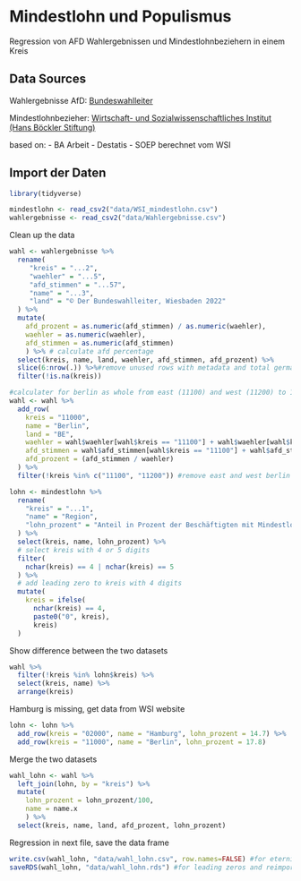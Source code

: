# Mindestlohn und Populismus

Regression von AFD Wahlergebnissen und Mindestlohnbeziehern in einem Kreis

## Data Sources

Wahlergebnisse AfD: [Bundeswahlleiter](https://www.bundeswahlleiter.de/bundestagswahlen/2021/ergebnisse/bund-99.html)

Mindestlohnbezieher: [Wirtschaft- und Sozialwissenschaftliches Institut (Hans Böckler Stiftung)](https://www.wsi.de/de/sonderauswertung-43368-mindestlohnanhebung-43374.htm)

based on:
- BA Arbeit
- Destatis
- SOEP
berechnet vom WSI


## Import der Daten

```r
library(tidyverse)
```

```r
mindestlohn <- read_csv2("data/WSI_mindestlohn.csv")
wahlergebnisse <- read_csv2("data/Wahlergebnisse.csv")
```

Clean up the data

```r
wahl <- wahlergebnisse %>%
  rename(
     "kreis" = "...2", 
     "waehler" = "...5",
     "afd_stimmen" = "...57",
     "name" = "...3",
     "land" = "© Der Bundeswahlleiter, Wiesbaden 2022"
  ) %>%
  mutate(
    afd_prozent = as.numeric(afd_stimmen) / as.numeric(waehler),
    waehler = as.numeric(waehler),
    afd_stimmen = as.numeric(afd_stimmen)
    ) %>% # calculate afd percentage
  select(kreis, name, land, waehler, afd_stimmen, afd_prozent) %>% 
  slice(6:nrow(.)) %>%#remove unused rows with metadata and total germany
  filter(!is.na(kreis))

#calculater for berlin as whole from east (11100) and west (11200) to 11000
wahl <- wahl %>%
  add_row(
    kreis = "11000",
    name = "Berlin",
    land = "BE",
    waehler = wahl$waehler[wahl$kreis == "11100"] + wahl$waehler[wahl$kreis == "11200"],
    afd_stimmen = wahl$afd_stimmen[wahl$kreis == "11100"] + wahl$afd_stimmen[wahl$kreis == "11200"],
    afd_prozent = (afd_stimmen / waehler)
  ) %>%
  filter(!kreis %in% c("11100", "11200")) #remove east and west berlin

```

```r
lohn <- mindestlohn %>%
  rename(
    "kreis" = "...1",
    "name" = "Region",
    "lohn_prozent" = "Anteil in Prozent der Beschäftigten mit Mindestlohn-anspruch"
  ) %>%
  select(kreis, name, lohn_prozent) %>%
  # select kreis with 4 or 5 digits
  filter(
    nchar(kreis) == 4 | nchar(kreis) == 5
  ) %>%
  # add leading zero to kreis with 4 digits
  mutate(
    kreis = ifelse(
      nchar(kreis) == 4, 
      paste0("0", kreis), 
      kreis)
  )

```

Show difference between the two datasets

```r
wahl %>%
  filter(!kreis %in% lohn$kreis) %>%
  select(kreis, name) %>%
  arrange(kreis)
```

Hamburg is missing, get data from WSI website

```r
lohn <- lohn %>%
  add_row(kreis = "02000", name = "Hamburg", lohn_prozent = 14.7) %>%
  add_row(kreis = "11000", name = "Berlin", lohn_prozent = 17.8)
```

Merge the two datasets

```r
wahl_lohn <- wahl %>%
  left_join(lohn, by = "kreis") %>%
  mutate(
    lohn_prozent = lohn_prozent/100,
    name = name.x
    ) %>%
  select(kreis, name, land, afd_prozent, lohn_prozent)
```

Regression in next file, save the data frame

```r
write.csv(wahl_lohn, "data/wahl_lohn.csv", row.names=FALSE) #for eternity
saveRDS(wahl_lohn, "data/wahl_lohn.rds") #for leading zeros and reimporting
```
